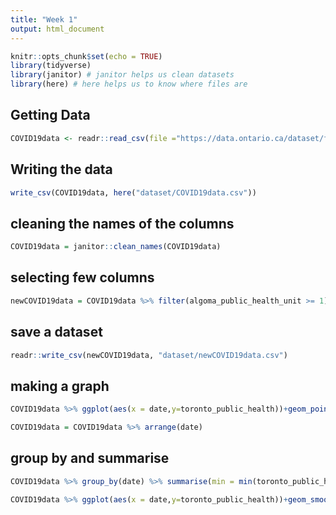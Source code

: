 ```yaml
---
title: "Week 1"
output: html_document
---
```


```r
knitr::opts_chunk$set(echo = TRUE)
library(tidyverse)
library(janitor) # janitor helps us clean datasets
library(here) # here helps us to know where files are

```

## Getting Data

```r
COVID19data <- readr::read_csv(file ="https://data.ontario.ca/dataset/f4f86e54-872d-43f8-8a86-3892fd3cb5e6/resource/8a88fe6d-d8fb-41a3-9d04-f0550a44999f/download/daily_change_in_cases_by_phu.csv")
```

## Writing the data

```r
write_csv(COVID19data, here("dataset/COVID19data.csv"))
```

## cleaning the names of the columns
```r
COVID19data = janitor::clean_names(COVID19data)
```

## selecting few columns
```r
newCOVID19data = COVID19data %>% filter(algoma_public_health_unit >= 1) %>% select(date,algoma_public_health_unit,toronto_public_health)
```
## save a dataset
```r
readr::write_csv(newCOVID19data, "dataset/newCOVID19data.csv")
```
## making a graph
```r
COVID19data %>% ggplot(aes(x = date,y=toronto_public_health))+geom_point() + theme_minimal() + theme(axis.text.x = element_text(angle = 90, hjust = 1)) + labs(x = "date",y = "no of covid-19 patients") + scale_x_date(date_labels = "%Y %b %d")
```
```r
COVID19data = COVID19data %>% arrange(date)
```

## group by and summarise
```r
COVID19data %>% group_by(date) %>% summarise(min = min(toronto_public_health),max = max(toronto_public_health),mean = mean(toronto_public_health))
```

```r
COVID19data %>% ggplot(aes(x = date,y=toronto_public_health))+geom_smooth() + theme_minimal() + scale_color_december(palette = "xmas") + labs(x = "date",y = "no of covid-19 patients") + scale_x_date(date_labels = "%Y %b %d")
```

